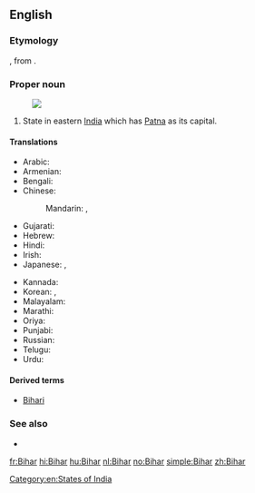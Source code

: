 {{also|bihar}}
==English==
{{wikipedia}}
===Etymology===
{{etyl|hi}} {{term|बिहार|tr=Bihār|lang=hi}}, from {{etyl|sa}} {{term|विहार|tr=vihāra|lang=sa||temple; monastery}}.

===Proper noun===
{{en-proper noun}}
[[Image:Bihar in India (disputed hatched).svg|thumb|]]
# State in eastern [[India]] which has [[Patna]] as its capital.

====Translations====
{{trans-top|a state in eastern India}}
* Arabic: {{t-|ar|بيهار|m|tr=biihaar}}
* Armenian: {{t-|hy|Բիհար|tr=Bihar}}
* Bengali: {{t-|bn|বিহার|tr=Bihar|sc=Beng}}
* Chinese:
*: Mandarin: {{t|cmn|比哈爾邦|sc=Hani}},  {{t|cmn|比哈尔邦|tr=Bǐhā'ěr-bāng|sc=Hani}}
* Gujarati: {{t|gu|બિહાર|sc=Gujr}}
* Hebrew: {{t-|he|ביהר}}
* Hindi: {{t+|hi|बिहार|tr=bihār}}
* Irish: {{t|ga|Biohár|m}}
* Japanese: {{t-|ja|ビハール州|tr=Bihāru-shū}},  {{t-|ja|ビハール|tr=Bihāru}}
{{trans-mid}}
* Kannada: {{t|kn|ಬಿಹಾರ|sc=Knda}}
* Korean: {{t-|ko|비하르 주|tr=Bihareu ju|sc=Hang}},  {{t-|ko|비하르|tr=Bihareu|sc=Hang}}
* Malayalam: {{t|ml|ബിഹാർ|sc=Mlym}}
* Marathi: {{t|mr|बिहार|sc=Deva}}
* Oriya: {{t-|or|ବିହାର|sc=Orya}}
* Punjabi: {{t|pa|ਬਿਹਾਰ|sc=Guru}}
* Russian: {{t-|ru|Бихар|m|tr=Bixár}}
* Telugu: {{t+|te|బీహార్}}
* Urdu: {{t-|ur|بہار|tr=bihār}}
{{trans-bottom}}

====Derived terms====
* [[Bihari]]

===See also===
* {{list|en|states of India}}

[[Category:en:States of India]]

[[fr:Bihar]]
[[hi:Bihar]]
[[hu:Bihar]]
[[nl:Bihar]]
[[no:Bihar]]
[[simple:Bihar]]
[[zh:Bihar]]